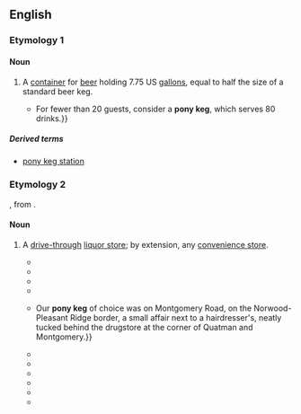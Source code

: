 ==English==
{{was wotd|2016|February|5}}
{{wikipedia}}

===Etymology 1===

====Noun====
{{en-noun}}

# {{label|en|US}} A [[container]] for [[beer]] holding 7.75 US [[gallon]]s, equal to half the size of a standard beer keg.
#* {{quote-news|author=Sadie Jo Smokey|title=Beer lineup impressive for Super Bowl Sunday|url=http://www.azcentral.com/arizonarepublic/food/articles/0201beer0201.html|archiveurl=|archivedate=|work={{w|The Arizona Republic}}|date=1 February 2006|accessdate=12 November 2007|passage=Depending on the crowd, a keg or '''pony keg''' may be the way to go. {{...}} For fewer than 20 guests, consider a '''pony keg''', which serves 80 drinks.}}

=====Derived terms=====
* [[pony keg station]]

===Etymology 2===
{{clipping|pony keg station|lang=en}}, from {{m|en|pony keg||container for beer}}.

====Noun====
{{en-noun}}

# {{label|en|[[Cincinnati]]|colloquial}} A [[drive-through]] [[liquor store]]; by extension, any [[convenience store]].
#* {{quote-book|author=Robert E. McLaughlin|authorlink=Robert E. McLaughlin|title=The Heartland: Illinois, Indiana, Michigan, Ohio, Wisconsin|location=New York, N.Y.|publisher={{w|Time Inc.}}|year=1967|page=16|oclc=958883|passage=A visitor may well be baffled by “'''pony keg'''” and “jack salmon,” but Cincinnatians know that the first is a store where beer may be purchased and the second is deep-fried pike.}}
#* {{quote-journal|author=Walter S. Adams|title=Queen City Report|magazine=[[w:Cincinnati (magazine)|Cincinnati]]|month=February|year=1976|volume=9|issue=5|page=72|pageurl=https://books.google.com/books?id=d-8CAAAAMBAJ&pg=PA72|passage=For example, a '''pony keg''' is a small beer keg. In Cincinnati it is a place to buy a small beer keg.}}
#* {{quote-journal|first=Laura Pulfer|title=Guilt by Association|magazine=Cincinnati|month=December|year=1984|volume=18|issue=3|page=6|pageurl=https://books.google.com/books?id=WR4DAAAAMBAJ&pg=PA11|passage=I satisfy my junk food [[jones]] at a '''pony keg''' nearby where nobody asks questions and nobody sneers.}}
#* {{quote-journal|author=Bonnie Gordon|title=Chefs: Real Men Eat Truffles?|magazine=Cincinnati|month=July|year=1987|volume=20|issue=10|page=18|pageurl=https://books.google.com/books?id=ZB8DAAAAMBAJ&pg=PA18|passage=The bakery Bear purchased at 2342 Robertson Avenue—behind the Sharpsburg Public School and next door to a typical Cincinnati '''pony keg'''—is a Norwood landmark.}}
#* {{quote-book|author=Richard B. Schwartz|title=The Biggest City in America: A Fifties Boyhood in Ohio|location=Akron, Oh.|publisher={{w|University of Akron Press}}|date=1999|pages=163 and 165|isbn=978-1-884836-49-7|passage=A '''pony keg''' (a few survive to this day) is a drive-through structure with cases of beer stacked on skids&nbsp;— golden liquid mountains, lining the walls of elongated garages or steel Quonset huts, looming above the consumer {{...}} Our '''pony keg''' of choice was on Montgomery Road, on the Norwood-Pleasant Ridge border, a small affair next to a hairdresser's, neatly tucked behind the drugstore at the corner of Quatman and Montgomery.}}
#* {{quote-journal|author=Steve Kissing|title=Running from the Devil|magazine=Cincinnati|month=February|year=2000|volume=33|issue=5|page=55|pageurl=https://books.google.com/books?id=6O0CAAAAMBAJ&pg=PA55|passage=Soon their cage was more crowded than the candy line at the neighborhood '''pony keg''' minutes after school let out.}}
#* {{quote-book|editor=Caitlin Claire Vincent|title=Roadtripping USA: The Complete Coast-to-Coast Guide to America|edition=2nd|location=New York, N.Y.|publisher={{w|St. Martin's Press}}|date=2007|page=47|isbn=978-0-312-36182-2|passage=In the Cincinnati area one can also find drive-through liquor stores (and for some people, regular liquor stores) referred to as '''pony keg'''s. (Elsewhere in the US, on the other hand, '''pony keg''' usually refers to a small keg.)}}
#* {{quote-book|author=Ben Kamin|title=Nothing Like Sunshine: A Story in the Aftermath of the MLK Assassination|location=East Lansing, Mich.|publisher={{w|Michigan State University Press}}|year=2010|page=1|isbn=978-0-87013-882-9|passage=Not in “Cincy,” with the twang that was so often heard in casual conversation in the corner “'''Pony Keg'''” mini-marts. There you could buy snow cones, the daily ''Cincinnati Enquirer'', Hudepohl beer, five-cent Ibold cigars, and Reds baseball trading cards.}}
#* {{quote-book|author=Ruth Ann Busald; Nancy Hanseman; Janet Meckstroth-Blank|title=Madisonville|location=Charleston, S.C.|publisher={{w|Arcadia Publishing}}|year=2012|page=62|isbn=978-0-7385-9366-1|passage=Walter Beckman poses in front of Betts Service Station while his butter and egg truck fills up at the pump around 1926. The station was at the triangle corner of Madison, Plainville, and Camargo Roads. This same building became a “'''pony keg''',” a small drive-through convenience store, before it was torn down.}}
#* {{quote-news|author=Lance Lambert|title=Pony keg tradition lives on in Reading|newspaper={{w|The Cincinnati Enquirer}}|date=2 February 2014|url=http://www.cincinnati.com/story/money/2014/02/02/pony-keg-tradition-lives-on-in-reading/5102605/|archiveurl=https://web.archive.org/web/20160124194613/http://www.cincinnati.com/story/money/2014/02/02/pony-keg-tradition-lives-on-in-reading/5102605/?from=global&sessionKey=&autologin=|archivedate=24 January 2016|passage=Their heyday might be in the rear-view mirror, but the region’s remaining '''pony keg'''s still sell cigarettes, lottery tickets, six packs and salty snacks. The Gertz '''Pony Keg''' is one of two remaining in Reading, a community that once had six of the little corner stores known for selling small barrels of beer.}}
#* {{quote-book|author=Steven Carl Tracy|title=Hot Music, Ragmentation, and the Bluing of American Literature|publisher={{w|University of Alabama Press}}|year=2015|page=xiv|isbn=978-0-8173-1865-9|passage=This man who dug graves for eight hours a day, then went to work pumping gas at night, and then worked the cash register at a '''pony keg''' on weekends.}}
